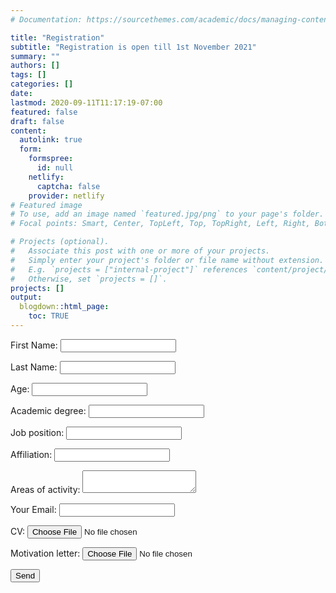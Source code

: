 ```yaml
---
# Documentation: https://sourcethemes.com/academic/docs/managing-content/

title: "Registration"
subtitle: "Registration is open till 1st November 2021"
summary: ""
authors: []
tags: []
categories: []
date: 
lastmod: 2020-09-11T11:17:19-07:00
featured: false
draft: false
content:
  autolink: true
  form:
    formspree:
      id: null
    netlify:
      captcha: false
    provider: netlify
# Featured image
# To use, add an image named `featured.jpg/png` to your page's folder.
# Focal points: Smart, Center, TopLeft, Top, TopRight, Left, Right, BottomLeft, Bottom, BottomRight.

# Projects (optional).
#   Associate this post with one or more of your projects.
#   Simply enter your project's folder or file name without extension.
#   E.g. `projects = ["internal-project"]` references `content/project/deep-learning/index.md`.
#   Otherwise, set `projects = []`.
projects: []
output: 
  blogdown::html_page:
    toc: TRUE
---
```

<form name="contact" method="POST" data-netlify="true">
  <p>
    <label>First Name: <input type="text" name="name" /></label>   
  </p>
  <p>
    <label>Last Name: <input type="text" name="surname" /></label>   
  </p>
  <p>
    <label>Age: <input type="text" name="age" /></label>   
  </p>
  <p>
    <label>Academic degree: <input type="text" name="degree" /></label>   
  </p>
  <p>
    <label>Job position: <input type="text" name="position" /></label>   
  </p>
  <p>
    <label>Affiliation: <input type="text" name="affiliation" /></label>   
  </p>
  <p>
    <label>Areas of activity: <textarea name="activity"></textarea></label>
  </p>
  <p>
    <label>Your Email: <input type="email" name="email" /></label>
  </p>
  <p>
    <label>CV: <input type="file" name="cv" /></label>
  </p>
  <p>
    <label>Motivation letter: <input type="file" name="motto" /></label>
  </p>
  <p>
    <button type="submit">Send</button>
  </p>
</form>

<!-- <iframe src="https://docs.google.com/forms/d/e/1FAIpQLSf9MicwcS5aiEgpTcknTTOHPO6w8K-dPx1Bto8Z7ycvbbikDg/viewform?embedded=true" width="100%" height="1600" frameborder="0" marginheight="0" marginwidth="0">Loading…</iframe> -->
